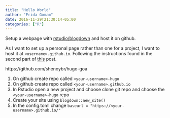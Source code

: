 ```yaml
---
title: "Hello World"
author: "Frida Gomam"
date: 2016-11-29T21:30:14-05:00
categories: ["R"]
---
```



Setup a webpage with [rstudio/blogdown](https://github.com/rstudio/blogdown) and host it on github.

As I want to set up a personal page rather than one for a project, I want to host it at `<username>.github.io`. Following the instructions found in the second part of [this](https://gohugo.io/tutorials/github-pages-blog/) post. 

https://github.com/shenoybr/hugo-goa

1. On github create repo called `<your-username>-hugo`
2. On github create repo called `<your-username>.github.io`
3. In Rstudio open a new project and choose clone git repo and choose the `<your-username>-hugo` repo
4. Create your site using `blogdown::new_site()`
5. In the config.toml change `baseurl = "https://<your-username>.github.io/"`



